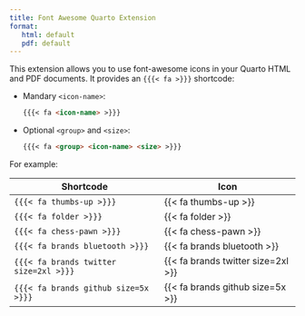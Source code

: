 ```yaml
---
title: Font Awesome Quarto Extension
format:
   html: default
   pdf: default
---
```


This extension allows you to use font-awesome icons in your Quarto HTML and PDF documents.
It provides an `{{{< fa >}}}` shortcode:

- Mandary `<icon-name>`:
  ``` markdown
  {{{< fa <icon-name> >}}}
  ```

- Optional `<group>` and `<size>`:
  ``` markdown
  {{{< fa <group> <icon-name> <size> >}}}
  ```

For example:

| Shortcode                           | Icon                            |
|-------------------------------------|---------------------------------|
| `{{{< fa thumbs-up >}}}`            | {{< fa thumbs-up >}}            |
| `{{{< fa folder >}}}`               | {{< fa folder >}}               |
| `{{{< fa chess-pawn >}}}`           | {{< fa chess-pawn >}}           |
| `{{{< fa brands bluetooth >}}}`     | {{< fa brands bluetooth >}}     |
| `{{{< fa brands twitter size=2xl >}}}`   | {{< fa brands twitter size=2xl >}}   |
| `{{{< fa brands github size=5x >}}}`     | {{< fa brands github size=5x >}}     |
